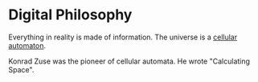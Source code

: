 # Digital Philosophy
Everything in reality is made of information. The universe is a [cellular automaton](https://www.wikiwand.com/en/Cellular_automaton).

Konrad Zuse was the pioneer of cellular automata. He wrote "Calculating Space".


